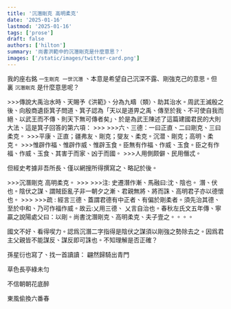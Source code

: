 ```yaml
---
title: '沉潛剛克 高明柔克'
date: '2025-01-16'
lastmod: '2025-01-16'
tags: ['prose']
draft: false
authors: ['hilton']
summary: '尚書洪範中的沉潛剛克是什麼意思？'
images: ['/static/images/twitter-card.png']
---
```



<EnterIcon color='#fcd34d' />

我的座右銘<span className="text-red-400"> `一生剛克 一世沉潛` </span>、︁本意是希望自己沉深不露、剛強克己的意思。︁但 [<ExtLink text="《尚書洪範》"/>](https://zh.wikipedia.org/zh-tw/%E6%B4%AA%E7%AF%84)裏 <span className="text-red-400">`沉潛剛克`</span> 是什麼意思呢？
<div className="text-base"> 
>>>傳說大禹治水時、︁天賜予《洪範》、︁分為九疇（類）、︁助其治水。︁周武王滅殷之後、︁向殷商遺臣箕子問道、︁箕子認為「天以是道畀之禹、︁傳至於我、︁不可使自我而絕、︁以武王而不傳、︁則天下無可傳者矣」、︁於是為武王陳述了這篇建國君民的大則大法、︁這是箕子回答的第六項：
>>>
>>>六、︁三德：一曰正直、︁二曰剛克、︁三曰柔克。︁
>>>平康、︁正直；疆弗友、︁剛克；燮友、︁柔克。︁沉潜、︁剛克；高明、︁柔克。︁
>>>惟辟作福、︁惟辟作威、︁惟辟玉食。︁臣無有作福、︁作威、︁玉食。︁臣之有作福、︁作威、︁玉食、︁其害于而家、︁凶于而國。︁
>>>人用側颇僻、︁民用僭忒。︁
</div>

但經史考據非吾所長、︁僅以網搜所得[<ExtLink text="清朝孫星衍" />](https://zh.wikipedia.org/zh-tw/%E5%AD%99%E6%98%9F%E8%A1%8D)撰寫之[<ExtLink text="《尚書今古文注疏》"/>](https://taiwanebook.ncl.edu.tw/zh-tw/book/NCL-004850330/reader)、︁略記於後。︁

<div className="text-base">
>>><span className="text-lg">沉潛剛克 高明柔克。︁</span>
>>>
>>><span className="text-lg">注</span>: 史遷潛作漸、︁馬融曰:沈、︁陰也。︁ 潛、︁伏也。︁陰伏之謀、︁謂賊臣亂子非一朝夕之漸、︁君親無將、︁將而誅、︁高明君子亦以德懷也。︁
>>>
>>><span className="text-lg">疏</span> : 經言三德、︁蓋謂君德有中正者、︁有偏於剛柔者。︁須先治其德、︁至於中和、︁乃可作福作威。︁故云:乂用三德、︁ 乂言自治也。︁春秋左氏文五年傳、︁寧贏之說陽處父曰：以剛。︁尚書沈潛剛克、︁高明柔克、︁夫子壹之。︁。︁。︁。︁
</div>

國文不好、︁看得喫力。︁[<ExtLink text="經學家馬融"/>](https://zh.wikipedia.org/zh-tw/%E9%A6%AC%E8%9E%8D_%28%E6%9D%B1%E6%BC%A2%29)認爲沉潛二字指得是陰伏之謀須以剛強之勢除去之。︁因爲君主父親皆不能謀反、︁謀反即可誅也。︁不知理解是否正確？

孫星衍也寫了[<ExtLink text="很多詩"/>](https://www.sou-yun.cn/PoemIndex.aspx?dynasty=Qing&author=60104&type=QiJue)、︁找一首讀讀：
<WVert>
翩然歸騎出青門

草色長亭綠未匀

不信朝朝花底醉

東風偷換六番春
</WVert>
<div className="rotate-180">
<ExitIcon color='#fcd34d' />
</div>
